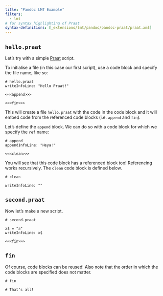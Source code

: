 ```yaml
---
title: "Pandoc LMT Example"
filters:
  - lmt
# for syntax highlighting of Praat
syntax-definitions: [_extensions/lmt/pandoc/pandoc-praat/praat.xml]
---
```


## `hello.praat`

Let's try with a simple [Praat](https://www.fon.hum.uva.nl/praat/) script.

To initialise a file (in this case our first script), use a code block and specify the file name, like so:

```praat {file="hello.praat"}
# hello.praat
writeInfoLine: "Hello Praat!"

<<<append>>>

<<<fin>>>
```

This will create a file `hello.praat` with the code in the code block and it will embed code from the referenced code blocks (i.e. `append` and `fin`).

Let's define the `append` block. We can do so with a code block for which we specify the `ref` name:

```praat {ref="append"}
# append
appendInfoLine: "Heya!"

<<<clean>>>
```

You will see that this code block has a referenced block too! Referencing works recursively. The `clean` code block is defined below.

```praat {ref="clean"}
# clean

writeInfoLine: ""
```

## `second.praat`

Now let's make a new script.

```praat {file="second.praat"}
# second.praat

x$ = "a"
writeInfoLine: x$

<<<fin>>>
```

## `fin`

Of course, code blocks can be reused! Also note that the order in which the code blocks are specified does not matter.

```praat {ref="fin"}
# fin

# That's all!
```